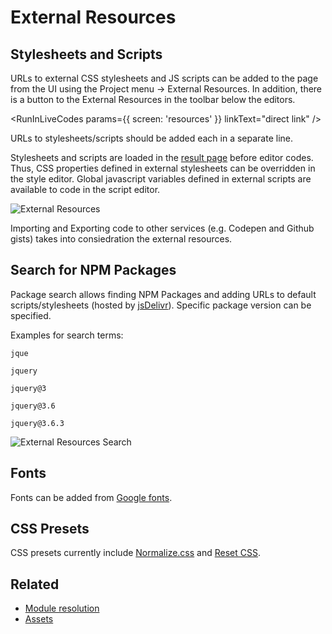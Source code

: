 # External Resources

## Stylesheets and Scripts

URLs to external CSS stylesheets and JS scripts can be added to the page from the UI using the Project menu → External Resources. In addition, there is a button to the External Resources in the toolbar below the editors.


<RunInLiveCodes params={{ screen: 'resources' }} linkText="direct link" />

URLs to stylesheets/scripts should be added each in a separate line.

Stylesheets and scripts are loaded in the [result page](./result.mdx) before editor codes. Thus, CSS properties defined in external stylesheets can be overridden in the style editor. Global javascript variables defined in external scripts are available to code in the script editor.

![External Resources](/img/screenshots/resources.jpg)

Importing and Exporting code to other services (e.g. Codepen and Github gists) takes into consiedration the external resources.

## Search for NPM Packages

Package search allows finding NPM Packages and adding URLs to default scripts/stylesheets (hosted by [jsDelivr](https://www.jsdelivr.com/)). Specific package version can be specified.

Examples for search terms:

```
jque

jquery

jquery@3

jquery@3.6

jquery@3.6.3

```

![External Resources Search](/img/screenshots/resources-search.jpg)

## Fonts

Fonts can be added from [Google fonts](https://fonts.google.com/).

## CSS Presets

CSS presets currently include [Normalize.css](https://necolas.github.io/normalize.css/) and [Reset CSS](https://meyerweb.com/eric/tools/css/reset/).

## Related

- [Module resolution](./module-resolution.mdx)
- [Assets](./assets.mdx)
